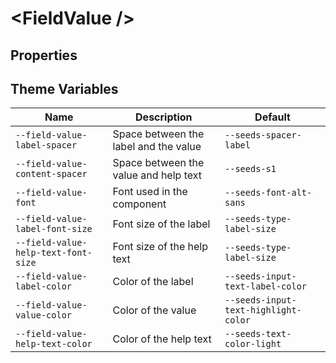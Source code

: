 
# &lt;FieldValue /&gt;

## Properties

<ArgsTable of={FieldValue} />

## Theme Variables

| Name                                | Description                                                            | Default                              |
| ----------------------------------- | ---------------------------------------------------------------------- | ------------------------------------ |
| `--field-value-label-spacer`        | Space between the label and the value                                  | `--seeds-spacer-label`               |
| `--field-value-content-spacer`      | Space between the value and help text                                  | `--seeds-s1`                         |
| `--field-value-font`                | Font used in the component                                             | `--seeds-font-alt-sans`              |
| `--field-value-label-font-size`     | Font size of the label                                                 | `--seeds-type-label-size`            |
| `--field-value-help-text-font-size` | Font size of the help text                                             | `--seeds-type-label-size`            |
| `--field-value-label-color`         | <Swatch color="bloom-input-text-label-color" /> Color of the label     | `--seeds-input-text-label-color`     |
| `--field-value-value-color`         | <Swatch color="bloom-input-text-highlight-color" /> Color of the value | `--seeds-input-text-highlight-color` |
| `--field-value-help-text-color`     | <Swatch color="bloom-text-color-light" /> Color of the help text       | `--seeds-text-color-light`           |
